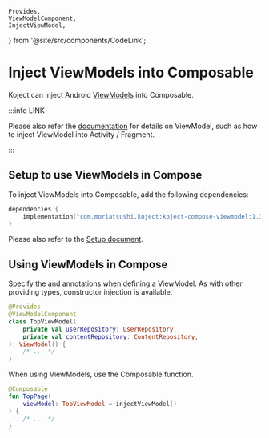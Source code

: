     Provides,
    ViewModelComponent,
    InjectViewModel,
} from '@site/src/components/CodeLink';

# Inject ViewModels into Composable
Koject can inject Android [ViewModels](https://developer.android.com/reference/androidx/lifecycle/ViewModel) into Composable.

:::info LINK

Please also refer the [documentation](/docs/android/viewmodel) for details on ViewModel, such as how to inject ViewModel into Activity / Fragment.

:::

## Setup to use ViewModels in Compose
To inject ViewModels into Composable, add the following dependencies:

```kotlin
dependencies {
    implementation("com.moriatsushi.koject:koject-compose-viewmodel:1.3.0-beta02")
}
```

Please also refer to the [Setup document](/docs/setup).

## Using ViewModels in Compose
Specify the <ViewModelComponent/> and <Provides/> annotations when defining a ViewModel.
As with other providing types, constructor injection is available.

```kotlin
@Provides
@ViewModelComponent
class TopViewModel(
    private val userRepository: UserRepository,
    private val contentRepository: ContentRepository,
): ViewModel() {
    /* ... */
}
```

When using ViewModels, use the <InjectViewModel/> Composable function.

```kotlin
@Composable
fun TopPage(
    viewModel: TopViewModel = injectViewModel()
) {
    /* ... */
}
```
